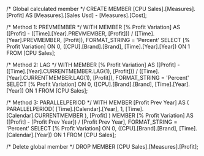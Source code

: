 /* Global calculated member */
CREATE MEMBER [CPU Sales].[Measures].[Profit] AS 
	[Measures].[Sales Usd] - [Measures].[Cost];

/* Method 1: PREVMEMBER */
WITH MEMBER [% Profit Variation] AS
	([Profit] - ([Time].[Year].PREVMEMBER, [Profit])) 
		/ ([Time].[Year].PREVMEMBER, [Profit]),
	FORMAT_STRING = 'Percent'
SELECT 
	[% Profit Variation] ON 0,
	([CPU].[Brand].[Brand], [Time].[Year].[Year]) ON 1
FROM [CPU Sales];

/* Method 2: LAG */
WITH MEMBER [% Profit Variation] AS
	([Profit] - ([Time].[Year].CURRENTMEMBER.LAG(1), [Profit]))
		/ ([Time].[Year].CURRENTMEMBER.LAG(1), [Profit]),
	FORMAT_STRING = 'Percent'
SELECT 
	[% Profit Variation] ON 0,
	([CPU].[Brand].[Brand], [Time].[Year].[Year]) ON 1
FROM [CPU Sales];

/* Method 3: PARALLELPERIOD */
WITH 
	MEMBER [Profit Prev Year] AS 
		(
			PARALLELPERIOD(
				[Time].[Calendar].[Year], 
				1, 
				[Time].[Calendar].CURRENTMEMBER
			),
			[Profit]
		)
	MEMBER [% Profit Variation] AS
		([Profit] - [Profit Prev Year]) / [Profit Prev Year],
		FORMAT_STRING = 'Percent'
SELECT 
	[% Profit Variation] ON 0,
	([CPU].[Brand].[Brand], [Time].[Calendar].[Year]) ON 1
FROM [CPU Sales];

/* Delete global member */
DROP MEMBER [CPU Sales].[Measures].[Profit];